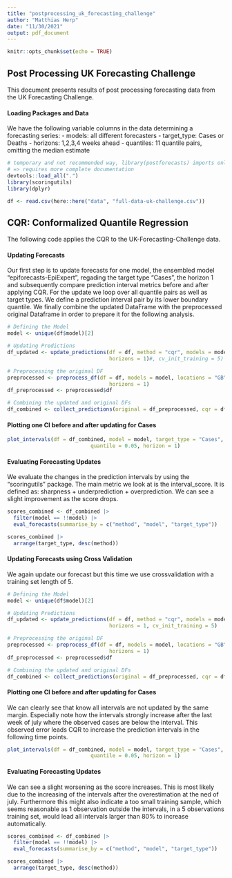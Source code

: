 ```yaml
---
title: "postprocessing_uk_forecasting_challenge"
author: "Matthias Herp"
date: "11/30/2021"
output: pdf_document
---
```


```r
knitr::opts_chunk$set(echo = TRUE)
```

## Post Processing UK Forecasting Challenge

This document presents results of post processing forecasting data from the UK Forecasting Challenge. 

#### Loading Packages and Data

We have the following variable columns in the data determining a forecasting series:
- models: all different forecasters
- target_type: Cases or Deaths
- horizons: 1,2,3,4 weeks ahead
- quantiles: 11 quantile pairs, omitting the median estimate

```r
# temporary and not recommended way, library(postforecasts) imports only functions with @export tag
# => requires more complete documentation
devtools::load_all(".")
library(scoringutils)
library(dplyr)

df <- read.csv(here::here("data", "full-data-uk-challenge.csv"))
```

## CQR: Conformalized Quantile Regression

The following code applies the CQR to the UK-Forecasting-Challenge data. 

#### Updating Forecasts

Our first step is to update forecasts for one model, the ensembled model "epiforecasts-EpiExpert", regading the target type "Cases", the horizon 1 and subsequently compare prediction interval metrics before and after applying CQR. For the update we loop over all quantile pairs as well as target types. We define a prediction interval pair by its lower boundary quantile. We finally combine the updated DataFrame with the preprocessed original Dataframe in order to prepare it for the following analysis.

```r
# Defining the Model
model <- unique(df$model)[2]

# Updating Predictions
df_updated <- update_predictions(df = df, method = "cqr", models = model, locations = "GB",
                                 horizons = 1)#, cv_init_training = 5)

# Preprocessing the original DF
preprocessed <- preprocess_df(df = df, models = model, locations = "GB",
                                 horizons = 1)
df_preprocessed <- preprocessed$df

# Combining the updated and original DFs
df_combined <- collect_predictions(original = df_preprocessed, cqr = df_updated)
```

#### Plotting one CI before and after updating for Cases

```r
plot_intervals(df = df_combined, model = model, target_type = "Cases",
                           quantile = 0.05, horizon = 1)
```

#### Evaluating Forecasting Updates

We evaluate the changes in the prediction intervals by using the "scoringutils" package. The main metric we look at is the interval_score. It is defined as: sharpness + underprediction + overprediction. We can see a slight improvement as the score drops.

```r
scores_combined <- df_combined |>
  filter(model == !!model) |>
  eval_forecasts(summarise_by = c("method", "model", "target_type"))

scores_combined |> 
  arrange(target_type, desc(method))
```


#### Updating Forecasts using Cross Validation

We again update our forecast but this time we use crossvalidation with a training set length of 5.

```r
# Defining the Model
model <- unique(df$model)[2]

# Updating Predictions
df_updated <- update_predictions(df = df, method = "cqr", models = model, locations = "GB",
                                 horizons = 1, cv_init_training = 5)

# Preprocessing the original DF
preprocessed <- preprocess_df(df = df, models = model, locations = "GB",
                                 horizons = 1)
df_preprocessed <- preprocessed$df

# Combining the updated and original DFs
df_combined <- collect_predictions(original = df_preprocessed, cqr = df_updated)
```


#### Plotting one CI before and after updating for Cases

We can clearly see that know all intervals are not updated by the same margin. Especially note how the intervals strongly increase after the last week of july where the observed cases are below the interval. This observed error leads CQR to increase the prediction intervals in the following time points.

```r
plot_intervals(df = df_combined, model = model, target_type = "Cases",
                           quantile = 0.05, horizon = 1)
```

#### Evaluating Forecasting Updates

We can see a slight worsening as the score increases. This is most likely due to the increasing of the intervals after the overestimation at the ned of july. Furthermore this might also indicate a too small training sample, which seems reasonable as 1 observation outside the intervals, in a 5 observations training set, would lead all intervals larger than 80% to increase automatically.

```r
scores_combined <- df_combined |>
  filter(model == !!model) |>
  eval_forecasts(summarise_by = c("method", "model", "target_type"))

scores_combined |> 
  arrange(target_type, desc(method))
```